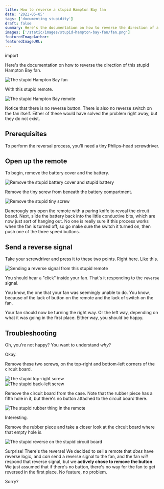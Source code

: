 ```yaml
---
title: How to reverse a stupid Hampton Bay fan
date: '2021-05-05'
tags: ['documenting stupidity']
draft: false
summary: Here's the documentation on how to reverse the direction of a stupid Hampton Bay fan and remote combination that have no reverse buttons or switches.
images: ['/static/images/stupid-hampton-bay-fan/fan.png']
featuredImageAuthor:
featuredImageURL:
---
```


import 

Here's the documentation on how to reverse the direction of this stupid Hampton Bay fan.

![The stupid Hampton Bay fan](/static/images/stupid-hampton-bay-fan/fan.jpg)

With this stupid remote.

![The stupid Hampton Bay remote](/static/images/stupid-hampton-bay-fan/remote.jpg)

Notice that there is no reverse button. There is also no reverse switch on the fan itself. Either of these would have
solved the problem right away, but they do not exist.

## Prerequisites

To perform the reversal process, you'll need a tiny Philips-head screwdriver.

## Open up the remote

To begin, remove the battery cover and the battery.

![Remove the stupid battery cover and stupid battery](/static/images/stupid-hampton-bay-fan/battery.jpg)

Remove the tiny screw from beneath the battery compartment.

![Remove the stupid tiny screw](/static/images/stupid-hampton-bay-fan/screw.jpg)

Danerougly pry open the remote with a paring knife to reveal the circuit board. Next, slide the battery back into the
little conductive bits, which are now just sort of hanging out. No one is really sure if this process works when the fan
is turned off, so go make sure the switch it turned on, then push one of the three speed buttons.

## Send a reverse signal

Take your screwdriver and press it to these two points. Right here. Like this.

![Sending a reverse signal from this stupid remote](/static/images/stupid-hampton-bay-fan/signal.jpg)

You should hear a "click" inside your fan. That's it responding to the `reverse` signal.

You know, the one that your fan was seemingly unable to do. You know, because of the lack of button on the remote and
the lack of switch on the fan.

Your fan should now be turning the right way. Or the left way, depending on what it was going in the first place. Either
way, you should be happy.

## Troubleshooting

Oh, you're not happy? You want to understand _why_?

Okay.

Remove these two screws, on the top-right and bottom-left corners of the circuit board.

<div className="grid grid-cols-1 lg:grid-cols-2 gap-4">
  <div>
    <img
      src="/static/images/stupid-hampton-bay-fan/screw-tr.jpg"
      alt="The stupid top-right screw"
    />
  </div>
  <div>
    <img
      src="/static/images/stupid-hampton-bay-fan/screw-bl.jpg"
      alt="The stupid back-left screw"
    />
  </div>
</div>

Remove the circuit board from the case. Note that the rubber piece has a fifth hole in it, but there's no button
attached to the circuit board there.

![The stupid rubber thing in the remote](/static/images/stupid-hampton-bay-fan/rubber.jpg)

Interesting.

Remove the rubber piece and take a closer look at the circuit board where that empty hole is.

![The stupid reverse on the stupid circuit board](/static/images/stupid-hampton-bay-fan/reverse.jpg)

Surprise! There's the reverse! We decided to sell a remote that _does_ have reverse logic, and _can_ send a reverse
signal to the fan, and the fan _will_ respond that reverse signal, but we **actively chose to remove the button**. We
just assumed that if there's no button, there's no way for the fan to get reversed in the first place. No feature, no
problem.

Sorry?
